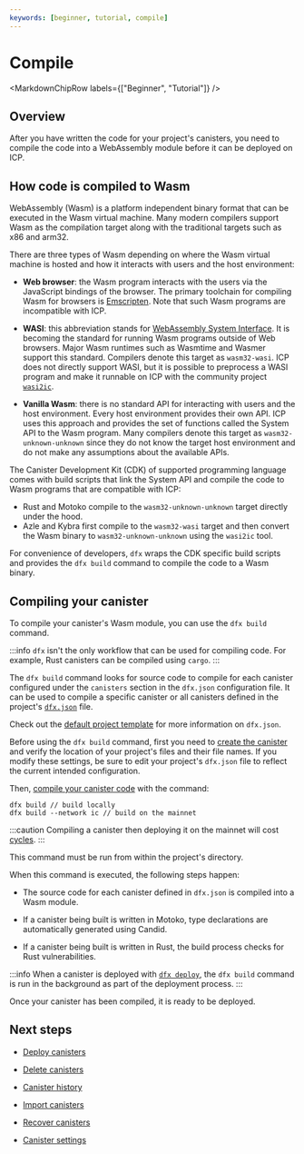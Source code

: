 ```yaml
---
keywords: [beginner, tutorial, compile]
---
```



# Compile

<MarkdownChipRow labels={["Beginner", "Tutorial"]} />

## Overview

After you have written the code for your project's <GlossaryTooltip>canisters</GlossaryTooltip>, you need to compile the code into a WebAssembly module before it can be deployed on ICP. 

## How code is compiled to Wasm

WebAssembly (Wasm) is a platform independent binary format that can be executed in the Wasm virtual machine.
Many modern compilers support Wasm as the compilation target along with the traditional targets such as x86 and arm32.

There are three types of Wasm depending on where the Wasm virtual machine is hosted and how it interacts with users and the host environment:

- **Web browser**: the Wasm program interacts with the users via the JavaScript bindings of the browser. The primary toolchain for compiling Wasm for browsers is [Emscripten](https://emscripten.org/). Note that such Wasm programs are incompatible with ICP.

- **WASI**: this abbreviation stands for [WebAssembly System Interface](https://wasi.dev/). It is becoming the standard for running Wasm programs outside of Web browsers. Major Wasm runtimes such as Wasmtime and Wasmer support this standard. Compilers denote this target as `wasm32-wasi`. ICP does not directly support WASI, but it is possible to preprocess a WASI program and make it runnable on ICP with the community project [`wasi2ic`](https://github.com/wasm-forge/wasi2ic).

- **Vanilla Wasm**: there is no standard API for interacting with users and the host environment. Every host environment provides their own API. ICP uses this approach and provides the set of functions called the System API to the Wasm program. Many compilers denote this target as `wasm32-unknown-unknown` since they do not know the target host environment and do not make any assumptions about the available APIs.

The Canister Development Kit (CDK) of supported programming language comes with build scripts that link the System API and compile the code to Wasm programs that are compatible with ICP:

- Rust and Motoko compile to the `wasm32-unknown-unknown` target directly under the hood.
- Azle and Kybra first compile to the `wasm32-wasi` target and then convert the Wasm binary to `wasm32-unknown-unknown` using the `wasi2ic` tool.

For convenience of developers, `dfx` wraps the CDK specific build scripts and provides the `dfx build` command to compile the code to a Wasm binary.

## Compiling your canister

To compile your canister's Wasm module, you can use the `dfx build` command. 

:::info
`dfx` isn't the only workflow that can be used for compiling code. For example, Rust canisters can be compiled using `cargo`. 
:::

The `dfx build` command looks for source code to compile for each canister configured under the `canisters` section in the `dfx.json` configuration file. It can be used to compile a specific canister or all canisters defined in the project's [`dfx.json`](/docs/current/developer-docs/developer-tools/cli-tools/dfx-json-reference) file.

Check out the [default project template](/docs/current/developer-docs/getting-started/default-template) for more information on `dfx.json`.

Before using the `dfx build` command, first you need to [create the canister](/docs/current/developer-docs/smart-contracts/create) and verify the location of your project's files and their file names. If you modify these settings, be sure to edit your project's `dfx.json` file to reflect the current intended configuration.

Then, [compile your canister code](/docs/current/developer-docs/developer-tools/cli-tools/cli-reference/dfx-build) with the command:

```
dfx build // build locally
dfx build --network ic // build on the mainnet
```

:::caution
Compiling a canister then deploying it on the mainnet will cost [cycles](/docs/current/developer-docs/getting-started/cycles/cycles-faucet).
:::

This command must be run from within the project's directory.

When this command is executed, the following steps happen:

- The source code for each canister defined in `dfx.json` is compiled into a Wasm module.

- If a canister being built is written in Motoko, type declarations are automatically generated using Candid.

- If a canister being built is written in Rust, the build process checks for Rust vulnerabilities.

:::info
When a canister is deployed with [`dfx deploy`](/docs/current/developer-docs/developer-tools/cli-tools/cli-reference/dfx-deploy), the `dfx build` command is run in the background as part of the deployment process.
:::

Once your canister has been compiled, it is ready to be deployed.

## Next steps

- [Deploy canisters](/docs/current/developer-docs/smart-contracts/deploy/overview)

- [Delete canisters](/docs/current/developer-docs/smart-contracts/maintain/delete)

- [Canister history](/docs/current/developer-docs/smart-contracts/maintain/history)

- [Import canisters](/docs/current/developer-docs/smart-contracts/maintain/import)

- [Recover canisters](/docs/current/developer-docs/smart-contracts/maintain/recovery)

- [Canister settings](/docs/current/developer-docs/smart-contracts/maintain/settings)
